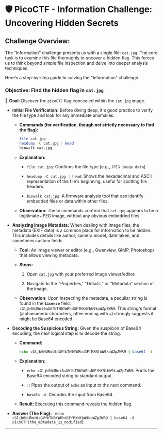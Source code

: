 # 🛡️ PicoCTF - Information Challenge: Uncovering Hidden Secrets

## Challenge Overview:

The "Information" challenge presents us with a single file: `cat.jpg`. The core task is to examine this file thoroughly to uncover a hidden flag. This forces us to think beyond simple file inspection and delve into deeper analysis techniques.

Here's a step-by-step guide to solving the "Information" challenge.

### Objective: Find the hidden flag in `cat.jpg`

🎯 **Goal:** Discover the `picoCTF` flag concealed within the `cat.jpg` image.

* **Initial File Verification:**
  Before diving deep, it's good practice to verify the file type and look for any immediate anomalies.

  * **Commands (for verification, though not strictly necessary to find the flag):**

    ```bash
    file cat.jpg
    hexdump -C cat.jpg | head
    binwalk cat.jpg
    ```

  * **Explanation:**

    * `file cat.jpg`: Confirms the file type (e.g., `JPEG image data`).

    * `hexdump -C cat.jpg | head`: Shows the hexadecimal and ASCII representation of the file's beginning, useful for spotting file headers.

    * `binwalk cat.jpg`: A firmware analysis tool that can identify embedded files or data within other files.

  * **Observation:**
    These commands confirm that `cat.jpg` appears to be a legitimate JPEG image, without any obvious embedded files.

* **Analyzing Image Metadata:**
  When dealing with image files, the metadata (EXIF data) is a common place for information to be hidden. This includes details like author, camera model, date taken, and sometimes custom fields.

  * **Tool:** An image viewer or editor (e.g., Gwenview, GIMP, Photoshop) that allows viewing metadata.

  * **Steps:**

    1. Open `cat.jpg` with your preferred image viewer/editor.

    2. Navigate to the "Properties," "Details," or "Metadata" section of the image.

  * **Observation:**
    Upon inspecting the metadata, a peculiar string is found in the **`Licence`** field: `cGljb0NURnt0aGVfbTN0YWRhdGFfMXNfbW9kaWZpZWR9`. This string's format (alphanumeric characters, often ending with `=`) strongly suggests it might be Base64 encoded.

* **Decoding the Suspicious String:**
  Given the suspicion of Base64 encoding, the next logical step is to decode the string.

  * **Command:**

    ```bash
    echo cGljb0NURnt0aGVfbTN0YWRhdGFfMXNfbW9kaWZpZWR9 | base64 -d
    ```

  * **Explanation:**

    * `echo cGljb0NURnt0aGVfbTN0YWRhdGFfMXNfbW9kaWZpZWR9`: Prints the Base64 encoded string to standard output.

    * `|`: Pipes the output of `echo` as input to the next command.

    * `base64 -d`: Decodes the input from Base64.

  * **Result:**
    Executing this command reveals the hidden flag.

* **Answer (The Flag):** ` echo cGljb0NURnt0aGVfbTN0YWRhdGFfMXNfbW9kaWZpZWR9 | base64 -d
picoCTF{the_m3tadata_1s_modified}`

---

